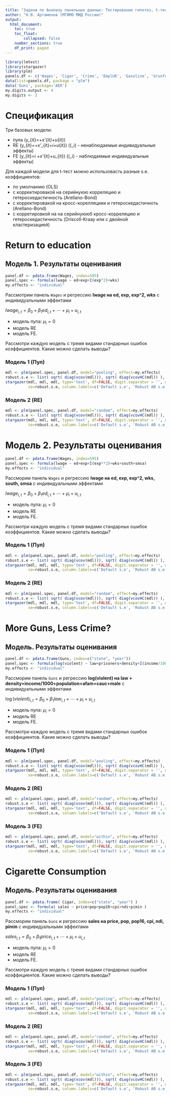 ```yaml
---
title: "Задачи по Анализу панельных данных: Тестирование гипотез, t-тест"
author: "Н.В. Артамонов (МГИМО МИД России)"
output:
  html_document:
    toc: true
    toc_float: 
        collapsed: false
    number_sections: true
    df_print: paged
---
```


```r
library(lmtest)
library(stargazer)
library(plm)
panels.df <- c('Wages', 'Cigar', 'Crime', 'EmplUK', 'Gasoline', 'Grunfeld', 'Hedonic', 'LaborSupply', 'Males', 'Parity', 'Produc', 'RiceFarms') 
data(list=panels.df, package = "plm")
data('Guns', package='AER')
my.digits.output <- 4
my.digits <- 2
```

# Спецификация

Три базовых модели:

- пула \(y_{it}=\alpha +x'_{it}\beta+u_{it}\)
- RE \(y_{it}=\alpha +x'_{it}\beta+\mu_i+u_{it}\) (\(\mu_i\) - ненаблюдаемые индивидуальные эффекты)
- FE \(y_{it}=\alpha_i +x'_{it}\beta+u_{it}\) (\(\alpha_i\) - наблюдаемые индивидуальные эффекты)

Для каждой модели для t-тест можно использовасть разные s.e. коэффициентов:

* по умолчанию (OLS)
* с корректировакой на серийнуюю корреляцию и гетероскедастичность (Arellano-Bond)
* с корректировакой на кросс-корелляциии и гетероскедастичноть (Arellano-Bond)
* с корретировкой на на серийнуююб кросс-корреляцию и гетероскедастичность (Driscoll-Kraay или с двойной кластеризацией)

# Return to education

## Модель 1. Результаты оценивания

```r
panel.df <- pdata.frame(Wages, index=595)
panel.spec <- formula(lwage ~ ed+exp+I(exp^2)+wks)
my.effects <- "individual"
```

Рассмотрим панель `Wages` и регрессию **lwage на ed, exp, exp^2, wks**
с индивидуальными эффектами

$lwage_{i,t}=\beta_0+\beta_1ed_{i,t}+\cdots+\mu_i+u_{i,t}$

- модель пула: $\mu_i=0$
- модель RE
- модель FE.

Рассмотри каждую модель с тремя видами стандарных ошибок коэффициентов. Какие можно сделать выводы?

### Модель 1 (Пул)

```r
mdl <- plm(panel.spec, panel.df, model="pooling", effect=my.effects)
robust.s.e <- list( sqrt( diag(vcov(mdl))), sqrt( diag(vcovHC(mdl)) ), sqrt( diag(vcovSCC(mdl)) ) )
stargazer(mdl, mdl, mdl, type='text', df=FALSE, digit.separator = '', digits = my.digits.output,
          se=robust.s.e, column.labels=c('Default s.e', 'Robust AB s.e.', 'Robust DK s.e.'))
```

### Модель 2 (RE)

```r
mdl <- plm(panel.spec, panel.df, model="random", effect=my.effects)
robust.s.e <- list( sqrt( diag(vcov(mdl))), sqrt( diag(vcovHC(mdl)) ), sqrt( diag(vcovSCC(mdl)) ) )
stargazer(mdl, mdl, mdl, type='text', df=FALSE, digit.separator = '', digits = my.digits.output,
          se=robust.s.e, column.labels=c('Default s.e', 'Robust AB s.e.', 'Robust DK s.e.'))
```

# Модель 2. Результаты оценивания


```r
panel.df <- pdata.frame(Wages, index=595)
panel.spec <- formula(lwage ~ ed+exp+I(exp**2)+wks+south+smsa)
my.effects <- "individual"
```

Рассморим панель `Wages` и регрессию **lwage на ed, exp, exp^2, wks, south, smsa**
с индивидуальными эффектами

$lwage_{i,t}=\beta_0+\beta_1ed_{i,t}+\cdots+\mu_i+u_{i,t}$

- модель пула: $\mu_i=0$
- модель RE
- модель FE.

Рассмотри каждую модель с тремя видами стандарных ошибок коэффициентов. Какие можно сделать выводы?

### Модель 1 (Пул)

```r
mdl <- plm(panel.spec, panel.df, model="pooling", effect=my.effects)
robust.s.e <- list( sqrt( diag(vcov(mdl))), sqrt( diag(vcovHC(mdl)) ), sqrt( diag(vcovSCC(mdl)) ) )
stargazer(mdl, mdl, mdl, type='text', df=FALSE, digit.separator = '', digits = my.digits.output,
          se=robust.s.e, column.labels=c('Default s.e', 'Robust AB s.e.', 'Robust DK s.e.'))
```

### Модель 2 (RE)

```r
mdl <- plm(panel.spec, panel.df, model="random", effect=my.effects)
robust.s.e <- list( sqrt( diag(vcov(mdl))), sqrt( diag(vcovHC(mdl)) ), sqrt( diag(vcovSCC(mdl)) ) )
stargazer(mdl, mdl, mdl, type='text', df=FALSE, digit.separator = '', digits = my.digits.output,
          se=robust.s.e, column.labels=c('Default s.e', 'Robust AB s.e.', 'Robust DK s.e.'))
```

# More Guns, Less Crime?

## Модель. Результаты оценивания


```r
panel.df <- pdata.frame(Guns, index=c("state", "year"))
panel.spec <- formula(log(violent) ~ law+prisoners+density+I(income/1000)+population+afam+cauc+male)
my.effects <- "individual"
```

Рассморим панель `Guns` и регрессию **log(violent) на law + density+income/1000+population+afam+cauc+male**
с индивидуальными эффектами

$\log(violent)_{i,t}=\beta_0+\beta_1law_{i,t}+\cdots+\mu_i+u_{i,t}$

- модель пула: $\mu_i=0$
- модель RE
- модель FE.

Рассмотри каждую модель с тремя видами стандарных ошибок коэффициентов. Какие можно сделать выводы?

### Модель 1 (Пул)

```r
mdl <- plm(panel.spec, panel.df, model="pooling", effect=my.effects)
robust.s.e <- list( sqrt( diag(vcov(mdl))), sqrt( diag(vcovHC(mdl)) ), sqrt( diag(vcovSCC(mdl)) ) )
stargazer(mdl, mdl, mdl, type='text', df=FALSE, digit.separator = '', digits = my.digits.output,
          se=robust.s.e, column.labels=c('Default s.e', 'Robust AB s.e.', 'Robust DK s.e.'))
```

### Модель 2 (RE)

```r
mdl <- plm(panel.spec, panel.df, model="random", effect=my.effects)
robust.s.e <- list( sqrt( diag(vcov(mdl))), sqrt( diag(vcovHC(mdl)) ), sqrt( diag(vcovSCC(mdl)) ) )
stargazer(mdl, mdl, mdl, type='text', df=FALSE, digit.separator = '', digits = my.digits.output,
          se=robust.s.e, column.labels=c('Default s.e', 'Robust AB s.e.', 'Robust DK s.e.'))
```

### Модель 3 (FE)

```r
mdl <- plm(panel.spec, panel.df, model="within", effect=my.effects)
robust.s.e <- list( sqrt( diag(vcov(mdl))), sqrt( diag(vcovHC(mdl)) ), sqrt( diag(vcovSCC(mdl)) ) )
stargazer(mdl, mdl, mdl, type='text', df=FALSE, digit.separator = '', digits = my.digits.output,
          se=robust.s.e, column.labels=c('Default s.e', 'Robust AB s.e.', 'Robust DK s.e.'))
```

# Cigarette Consumption

## Модель. Результаты оценивания

```r
panel.df <- pdata.frame( Cigar, index=c("state", "year") )
panel.spec <- formula( sales ~ price+pop+pop16+cpi+ndi+pimin )
my.effects <- "individual"
```

Рассморим панель `Guns` и регрессию **sales на price, pop, pop16, cpi, ndi, pimin**
с индивидуальными эффектами

$sales_{i,t}=\beta_0+\beta_1price_{i,t}+\cdots+\mu_i+u_{i,t}$

- модель пула: $\mu_i=0$
- модель RE
- модель FE.

Рассмотри каждую модель с тремя видами стандарных ошибок коэффициентов. Какие можно сделать выводы?

### Модель 1 (Пул)

```r
mdl <- plm(panel.spec, panel.df, model="pooling", effect=my.effects)
robust.s.e <- list( sqrt( diag(vcov(mdl))), sqrt( diag(vcovHC(mdl)) ), sqrt( diag(vcovSCC(mdl)) ) )
stargazer(mdl, mdl, mdl, type='text', df=FALSE, digit.separator = '', digits = my.digits.output,
          se=robust.s.e, column.labels=c('Default s.e', 'Robust AB s.e.', 'Robust DK s.e.'))
```

### Модель 2 (RE)

```r
mdl <- plm(panel.spec, panel.df, model="random", effect=my.effects)
robust.s.e <- list( sqrt( diag(vcov(mdl))), sqrt( diag(vcovHC(mdl)) ), sqrt( diag(vcovSCC(mdl)) ) )
stargazer(mdl, mdl, mdl, type='text', df=FALSE, digit.separator = '', digits = my.digits.output,
          se=robust.s.e, column.labels=c('Default s.e', 'Robust AB s.e.', 'Robust DK s.e.'))
```

### Модель 3 (FE)

```r
mdl <- plm(panel.spec, panel.df, model="within", effect=my.effects)
robust.s.e <- list( sqrt( diag(vcov(mdl))), sqrt( diag(vcovHC(mdl)) ), sqrt( diag(vcovSCC(mdl)) ) )
stargazer(mdl, mdl, mdl, type='text', df=FALSE, digit.separator = '', digits = my.digits.output,
          se=robust.s.e, column.labels=c('Default s.e', 'Robust AB s.e.', 'Robust DK s.e.'))
```